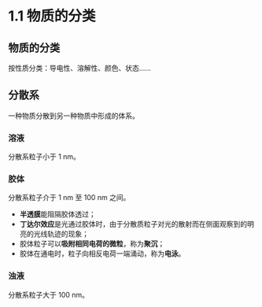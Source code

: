 # 1.1 物质的分类

## 物质的分类

按性质分类：导电性、溶解性、颜色、状态……

## 分散系

一种物质分散到另一种物质中形成的体系。

### 溶液

分散系粒子小于 $1 \text{ nm}$。

### 胶体

分散系粒子介于 $1 \text{ nm}$ 至 $100 \text{ nm}$ 之间。

- **半透膜**能阻隔胶体透过；
- **丁达尔效应**是光通过胶体时，由于分散质粒子对光的散射而在侧面观察到的明亮的光线轨迹的现象；
- 胶体粒子可以**吸附相同电荷的微粒**，称为**聚沉**；
- 胶体在通电时，粒子向相反电荷一端涌动，称为**电泳**。

### 浊液

分散系粒子大于 $100 \text{ nm}$。
